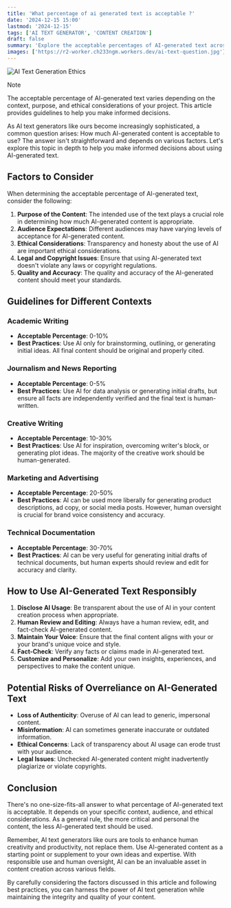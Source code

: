 ```yaml
---
title: 'What percentage of ai generated text is acceptable ?​'
date: '2024-12-15 15:00'
lastmod: '2024-12-15'
tags: ['AI TEXT GENERATOR', 'CONTENT CREATION']
draft: false
summary: 'Explore the acceptable percentages of AI-generated text across various contexts, from academic writing to marketing. Learn about key factors to consider, best practices for responsible AI use, and potential risks of overreliance on AI in content creation.'
images: ['https://r2-worker.ch233ngm.workers.dev/ai-text-question.jpg']
---
```


![AI Text Generation Ethics](https://r2-worker.ch233ngm.workers.dev/ai-text-question.jpg)


> [!NOTE]
> The acceptable percentage of AI-generated text varies depending on the context, purpose, and ethical considerations of your project. This article provides guidelines to help you make informed decisions.

As AI text generators like ours become increasingly sophisticated, a common question arises: How much AI-generated content is acceptable to use? The answer isn't straightforward and depends on various factors. Let's explore this topic in depth to help you make informed decisions about using AI-generated text.

## Factors to Consider

When determining the acceptable percentage of AI-generated text, consider the following:

1. **Purpose of the Content**: The intended use of the text plays a crucial role in determining how much AI-generated content is appropriate.
2. **Audience Expectations**: Different audiences may have varying levels of acceptance for AI-generated content.
3. **Ethical Considerations**: Transparency and honesty about the use of AI are important ethical considerations.
4. **Legal and Copyright Issues**: Ensure that using AI-generated text doesn't violate any laws or copyright regulations.
5. **Quality and Accuracy**: The quality and accuracy of the AI-generated content should meet your standards.

## Guidelines for Different Contexts

### Academic Writing

- **Acceptable Percentage**: 0-10%
- **Best Practices**: Use AI only for brainstorming, outlining, or generating initial ideas. All final content should be original and properly cited.

### Journalism and News Reporting

- **Acceptable Percentage**: 0-5%
- **Best Practices**: Use AI for data analysis or generating initial drafts, but ensure all facts are independently verified and the final text is human-written.

### Creative Writing

- **Acceptable Percentage**: 10-30%
- **Best Practices**: Use AI for inspiration, overcoming writer's block, or generating plot ideas. The majority of the creative work should be human-generated.

### Marketing and Advertising

- **Acceptable Percentage**: 20-50%
- **Best Practices**: AI can be used more liberally for generating product descriptions, ad copy, or social media posts. However, human oversight is crucial for brand voice consistency and accuracy.

### Technical Documentation

- **Acceptable Percentage**: 30-70%
- **Best Practices**: AI can be very useful for generating initial drafts of technical documents, but human experts should review and edit for accuracy and clarity.

## How to Use AI-Generated Text Responsibly

1. **Disclose AI Usage**: Be transparent about the use of AI in your content creation process when appropriate.
2. **Human Review and Editing**: Always have a human review, edit, and fact-check AI-generated content.
3. **Maintain Your Voice**: Ensure that the final content aligns with your or your brand's unique voice and style.
4. **Fact-Check**: Verify any facts or claims made in AI-generated text.
5. **Customize and Personalize**: Add your own insights, experiences, and perspectives to make the content unique.

## Potential Risks of Overreliance on AI-Generated Text

- **Loss of Authenticity**: Overuse of AI can lead to generic, impersonal content.
- **Misinformation**: AI can sometimes generate inaccurate or outdated information.
- **Ethical Concerns**: Lack of transparency about AI usage can erode trust with your audience.
- **Legal Issues**: Unchecked AI-generated content might inadvertently plagiarize or violate copyrights.

## Conclusion

There's no one-size-fits-all answer to what percentage of AI-generated text is acceptable. It depends on your specific context, audience, and ethical considerations. As a general rule, the more critical and personal the content, the less AI-generated text should be used.

Remember, AI text generators like ours are tools to enhance human creativity and productivity, not replace them. Use AI-generated content as a starting point or supplement to your own ideas and expertise. With responsible use and human oversight, AI can be an invaluable asset in content creation across various fields.

By carefully considering the factors discussed in this article and following best practices, you can harness the power of AI text generation while maintaining the integrity and quality of your content.

